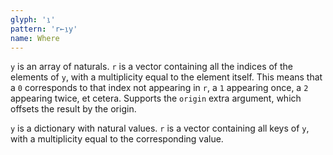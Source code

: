 ```yaml
---
glyph: '⍸'
pattern: 'r←⍸y'
name: Where
---
```


`y` is an array of naturals. `r` is a vector containing all the indices of the elements of `y`, with a multiplicity equal to the element itself. This means that a `0` corresponds to that index not appearing in `r`, a `1` appearing once, a `2` appearing twice, et cetera. Supports the `origin` extra argument, which offsets the result by the origin.

`y` is a dictionary with natural values. `r` is a vector containing all keys of `y`, with a multiplicity equal to the corresponding value.